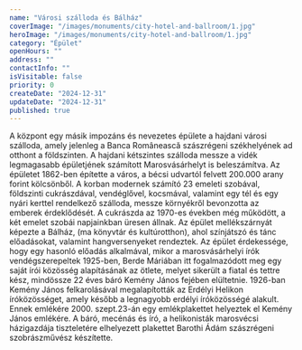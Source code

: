 ```yaml
---
name: "Városi szálloda és Bálház"
coverImage: "/images/monuments/city-hotel-and-ballroom/1.jpg"
heroImage: "/images/monuments/city-hotel-and-ballroom/1.jpg"
category: "Épület"
openHours: ""
address: ""
contactInfo: ""
isVisitable: false
priority: 0
createDate: "2024-12-31"
updateDate: "2024-12-31"
published: true
---
```


<ContentTextBlock>
A központ egy másik impozáns és nevezetes épülete a hajdani városi szálloda, amely jelenleg a Banca Românească szászrégeni székhelyének ad otthont a földszinten. A hajdani kétszintes szálloda messze a vidék legmagasabb épületjének számított Marosvásárhelyt is beleszámítva. Az épületet 1862-ben építette a város, a bécsi udvartól felvett 200.000 arany forint kölcsönből. A korban modernek számító 23 emeleti szobával, földszinti cukrászdával, vendéglővel, kocsmával, valamint egy tél és egy nyári kerttel rendelkező szálloda, messze környékről bevonzotta az emberek érdeklődését. A cukrászda az 1970-es években még működött, a két emelet szobái napjainkban üresen állnak. Az épület mellékszárnyát képezte a Bálház, (ma könyvtár és kultúrotthon), ahol színjátszó és tánc előadásokat, valamint hangversenyeket rendeztek. Az épület érdekessége, hogy egy hasonló előadás alkalmával, mikor a marosvásárhelyi írók vendégszerepeltek 1925-ben, Berde Máriában itt fogalmazódott meg egy saját írói közösség alapításának az ötlete, melyet sikerült a fiatal és tettre kész, mindössze 22 éves báró Kemény János fejében elültetnie. 1926-ban Kemény János felkarolásával megalapították az Erdélyi Helikon íróközösséget, amely később a legnagyobb erdélyi íróközösségé alakult. Ennek emlékére 2000. szept.23-án egy emlékplakettet helyeztek el Kemény János emlékére. A báró, mecénás és író, a helikonisták marosvécsi házigazdája tiszteletére elhelyezett plakettet Barothi Ádám szászrégeni szobrászművész készítette.
</ContentTextBlock>